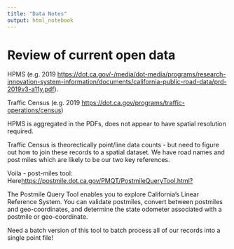 ```yaml
---
title: "Data Notes"
output: html_notebook
---
```


# Review of current open data

HPMS (e.g. 2019 <https://dot.ca.gov/-/media/dot-media/programs/research-innovation-system-information/documents/california-public-road-data/prd-2019v3-a11y.pdf>).

Traffic Census (e.g. 2019 <https://dot.ca.gov/programs/traffic-operations/census>) 

HPMS is aggregated in the PDFs, does not appear to have spatial resolution required.

Traffic Census is theorectically point/line data counts - but need to figure out how to join these records to a spatial dataset. We have road names and post miles which are likely to be our two key references.

Voila - post-miles tool: Here<https://postmile.dot.ca.gov/PMQT/PostmileQueryTool.html?>

The Postmile Query Tool enables you to explore California's Linear Reference System. You can validate postmiles, convert between postmiles and geo-coordinates, and determine the state odometer associated with a postmile or geo-coordinate.

Need a batch version of this tool to batch process all of our records into a single point file!

